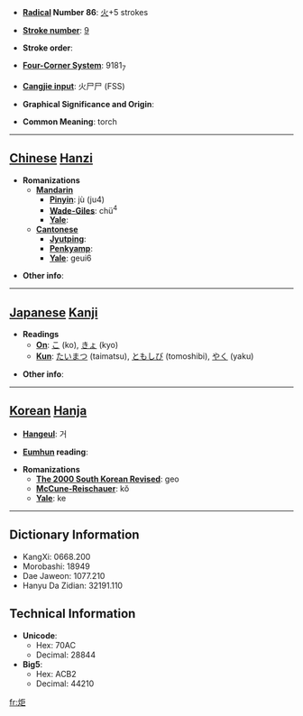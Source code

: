 * '''[[Wiktionary:Chinese radical index| Radical]] Number 86''': [[Wiktionary:Chinese radical index 火|火]]+5 strokes

* '''[[Wiktionary:Chinese total strokes index|Stroke number]]''': [[Wiktionary:Chinese total strokes index 9|9]]

* '''Stroke order''': 

* '''[[Wiktionary:Chinese four corner index|Four-Corner System]]''': 9181<sub>7</sub>

* '''[[Wiktionary:Chinese Cangjie index|Cangjie input]]''': 火尸尸 (FSS)

* '''Graphical Significance and Origin''': 

* '''Common Meaning''': torch

----

== [[Chinese]] [[Hanzi]] ==

* '''Romanizations'''
** '''[[Mandarin]]'''
*** '''[[Pinyin]]''': jù (ju4)
*** '''[[Wade-Giles]]''': chü<sup>4</sup>
*** '''[[Yale]]''': 
** '''[[Cantonese]]'''
*** '''[[Jyutping]]''':
*** '''[[Penkyamp]]''': 
*** '''[[Yale]]''': geui6

* '''Other info''': 

----

== [[Japanese]] [[Kanji]] ==

* '''Readings'''
** '''[[On]]''': [[こ]] (ko), [[きょ]] (kyo)
** '''[[Kun]]''': [[たいまつ]] (taimatsu), [[ともしび]] (tomoshibi), [[やく]] (yaku)

* '''Other info''':  

----

== [[Korean]] [[Hanja]] ==

* '''[[Hangeul]]''': 거

* '''[[Eumhun]] reading''': 

* '''Romanizations'''
** '''[[The 2000 South Korean Revised Romanization|The 2000 South Korean Revised]]''': geo
** '''[[McCune-Reischauer]]''': kŏ
** '''[[Yale]]''': ke

----

== Dictionary Information ==

* KangXi: 0668.200
* Morobashi: 18949
* Dae Jaweon: 1077.210
* Hanyu Da Zidian: 32191.110

== Technical Information ==

* '''Unicode''':
** Hex: 70AC
** Decimal: 28844
* '''Big5''':
** Hex: ACB2
** Decimal: 44210

[[fr:炬]]